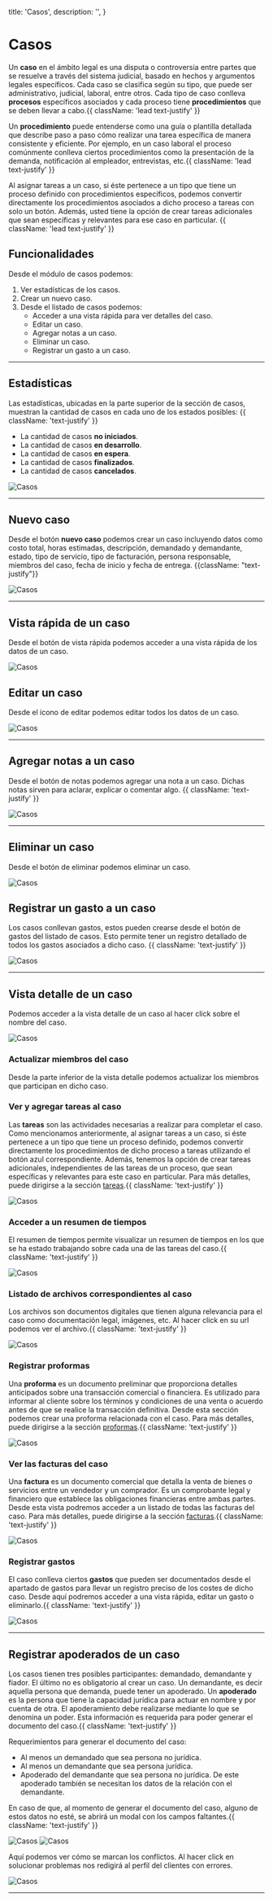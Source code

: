   title: 'Casos',
  description: '',
}

# Casos

Un **caso** en el ámbito legal es una disputa o controversia entre partes que se resuelve a través del sistema judicial, basado en hechos y argumentos legales específicos.
Cada caso se clasifica según su tipo, que puede ser administrativo, judicial, laboral, entre otros. Cada tipo de caso conlleva **procesos** específicos asociados y cada proceso tiene **procedimientos** que se deben llevar a cabo.{{ className: 'lead text-justify' }}

Un **procedimiento** puede entenderse como una guía o plantilla detallada que describe paso a paso cómo realizar una tarea específica de manera consistente y eficiente. Por ejemplo, en un caso laboral el proceso comúnmente conlleva ciertos procedimientos como la presentación de la demanda, notificación al empleador, entrevistas, etc.{{ className: 'lead text-justify' }}

Al asignar tareas a un caso, si éste pertenece a un tipo que tiene un proceso definido con procedimientos específicos, podemos convertir directamente los procedimientos asociados a dicho proceso a tareas con solo un botón. Además, usted tiene la opción de crear tareas adicionales que sean específicas y relevantes para ese caso en particular. {{ className: 'lead text-justify' }}

## Funcionalidades

Desde el módulo de casos podemos:

1. Ver estadísticas de los casos.
2. Crear un nuevo caso.
3. Desde el listado de casos podemos:
   - Acceder a una vista rápida para ver detalles del caso.
   - Editar un caso.
   - Agregar notas a un caso.
   - Eliminar un caso.
   - Registrar un gasto a un caso.

---

## Estadísticas

Las estadísticas, ubicadas en la parte superior de la sección de casos, muestran la cantidad de casos en cada uno de los estados posibles: {{ className: 'text-justify' }}

- La cantidad de casos **no iniciados**.
- La cantidad de casos **en desarrollo**.
- La cantidad de casos **en espera**.
- La cantidad de casos **finalizados**.
- La cantidad de casos **cancelados**.

<Image src="/images/casos-1.png" alt="Casos" width={1093} height={796} />

---

## Nuevo caso

Desde el botón **nuevo caso** podemos crear un caso incluyendo datos como costo total, horas estimadas, descripción, demandado y demandante, estado, tipo de servicio, tipo de facturación, persona responsable, miembros del caso, fecha de inicio y fecha de entrega. {{className: "text-justify"}}

<Image src="/images/casos-2.png" alt="Casos" width={747} height={617} />

---

## Vista rápida de un caso

Desde el botón de vista rápida <FlashOnIcon/> podemos acceder a una vista rápida de los datos de un caso.

<Image src="/images/casos-3.png" alt="Casos" width={817} height={569} />

## Editar un caso

Desde el ícono de editar <ModeEditIcon /> podemos editar todos los datos de un caso.

<Image src="/images/casos-4.png" alt="Casos" width={1008} height={418} />

---

## Agregar notas a un caso

Desde el botón de notas <EditNoteIcon/> podemos agregar una nota a un caso. Dichas notas sirven para aclarar, explicar o comentar algo. {{ className: 'text-justify' }}

<Image src="/images/casos-4.png" alt="Casos" width={1008} height={418} />

---

## Eliminar un caso

Desde el botón de eliminar <DeleteIcon/> podemos eliminar un caso.

<Image src="/images/casos-4.png" alt="Casos" width={1008} height={418} />

## Registrar un gasto a un caso

Los casos conllevan gastos, estos pueden crearse desde el botón de gastos <DescriptionIcon/> del listado de casos. Esto permite tener un registro detallado de todos los gastos asociados a dicho caso. {{ className: 'text-justify' }}

<Image src="/images/casos-4.png" alt="Casos" width={1008} height={418} />

---

## Vista detalle de un caso

Podemos acceder a la vista detalle de un caso al hacer click sobre el nombre del caso.

<Image src="/images/casos-5.png" alt="Casos" width={1096} height={1063} />

### Actualizar miembros del caso

Desde la parte inferior de la vista detalle podemos actualizar los miembros que participan en dicho caso.

### Ver y agregar tareas al caso

Las **tareas** son las actividades necesarias a realizar para completar el caso. Como mencionamos anteriormente, al asignar tareas a un caso, si éste pertenece a un tipo que tiene un proceso definido, podemos convertir directamente los procedimientos de dicho proceso a tareas utilizando el botón azul correspondiente. Además, tenemos la opción de crear tareas adicionales, independientes de las tareas de un proceso, que sean específicas y relevantes para este caso en particular. Para más detalles, puede dirigirse a la sección <a href="/tareas">tareas</a>.{{ className: 'text-justify' }}

<Image src="/images/casos-6.png" alt="Casos" width={1100} height={938} />

### Acceder a un resumen de tiempos

El resumen de tiempos permite visualizar un resumen de tiempos en los que se ha estado trabajando sobre cada una de las tareas del caso.{{ className: 'text-justify' }}

<Image src="/images/casos-7.png" alt="Casos" width={1098} height={2707} />

### Listado de archivos correspondientes al caso

Los archivos son documentos digitales que tienen alguna relevancia para el caso como documentación legal, imágenes, etc. Al hacer click en su url podemos ver el archivo.{{ className: 'text-justify' }}

<Image src="/images/casos-8.png" alt="Casos" width={1099} height={529} />

### Registrar proformas

Una **proforma** es un documento preliminar que proporciona detalles anticipados sobre una transacción comercial o financiera. Es utilizado para informar al cliente sobre los términos y condiciones de una venta o acuerdo antes de que se realice la transacción definitiva. Desde esta sección podemos crear una proforma relacionada con el caso. Para más detalles, puede dirigirse a la sección <a href="/ventas#proformas"> proformas</a>.{{ className: 'text-justify' }}

<Image src="/images/casos-9.png" alt="Casos" width={1092} height={702} />

### Ver las facturas del caso

Una **factura** es un documento comercial que detalla la venta de bienes o servicios entre un vendedor y un comprador. Es un comprobante legal y financiero que establece las obligaciones financieras entre ambas partes. Desde esta vista podremos acceder a un listado de todas las facturas del caso. Para más detalles, puede dirigirse a la sección <a href="/ventas#facturas"> facturas</a>.{{ className: 'text-justify' }}

<Image src="/images/casos-10.png" alt="Casos" width={1089} height={606} />

### Registrar gastos

El caso conlleva ciertos **gastos** que pueden ser documentados desde el apartado de gastos para llevar un registro preciso de los costes de dicho caso. Desde aquí podremos acceder a una vista rápida, editar un gasto o eliminarlo.{{ className: 'text-justify' }}

<Image src="/images/casos-11.png" alt="Casos" width={1096} height={2053} />

---

## Registrar apoderados de un caso

Los casos tienen tres posibles participantes: demandado, demandante y fiador. El último no es obligatorio al crear un caso. Un demandante, es decir aquella persona que demanda, puede tener un apoderado. Un **apoderado** es la persona que tiene la capacidad jurídica para actuar en nombre y por cuenta de otra. El apoderamiento debe realizarse mediante lo que se denomina un poder. Esta información es requerida para poder generar el documento del caso.{{ className: 'text-justify' }}

Requerimientos para generar el documento del caso:

- Al menos un demandado que sea persona no jurídica.
- Al menos un demandante que sea persona jurídica.
- Apoderado del demandante que sea persona no jurídica. De este apoderado también se necesitan los datos de la relación con el demandante.

En caso de que, al momento de generar el documento del caso, alguno de estos datos no esté, se abrirá un modal con los campos faltantes.{{ className: 'text-justify' }}

<Image src="/images/casos-12.png" alt="Casos" width={925} height={444} />
<Image src="/images/casos-13.png" alt="Casos" width={1181} height={463} />

Aquí podemos ver cómo se marcan los conflictos. Al hacer click en solucionar problemas nos redigirá al perfil del clientes con errores.

<Image src="/images/casos-14.png" alt="Casos" width={1086} height={555} />

---
